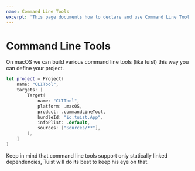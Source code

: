 ```yaml
---
name: Command Line Tools
excerpt: 'This page documents how to declare and use Command Line Tool targets.'
---
```



# Command Line Tools

On macOS we can build various command line tools (like tuist) this way you can define your project.

```swift
let project = Project(
    name: "CLITool",
    targets: [
        Target(
            name: "CLITool",
            platform: .macOS,
            product: .commandLineTool,
            bundleId: "io.tuist.App",
            infoPlist: .default,
            sources: ["Sources/**"],
        ),
    ]
)
```

Keep in mind that command line tools support only statically linked dependencies, Tuist will do its best to keep his eye on that.